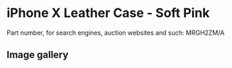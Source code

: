 # iPhone X Leather Case - Soft Pink

Part number, for search engines, auction websites and such: MRGH2ZM/A

## Image gallery

<div style={{ width: "768px" }}>
  <GalleryComponent
    images={[
      {
        original: "/everysource/MRGH2",
        thumbnail: "/everypreview/MRGH2",
      },
      {
        original: "/everysource/MRGH2_AV1_SILVER",
        thumbnail: "/everypreview/MRGH2_AV1_SILVER",
      },
      {
        original: "/everysource/MRGH2_AV1_SPACE_GRAY",
        thumbnail: "/everypreview/MRGH2_AV1_SPACE_GRAY",
      },
      {
        original: "/everysource/MRGH2_AV2",
        thumbnail: "/everypreview/MRGH2_AV2",
      }
    ]}
  />
</div>